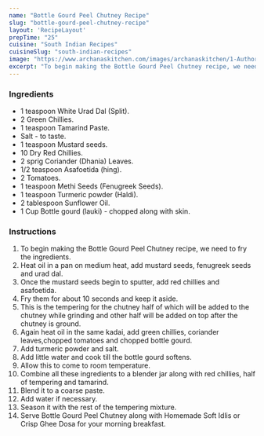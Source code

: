 ---
name: "Bottle Gourd Peel Chutney Recipe"
slug: "bottle-gourd-peel-chutney-recipe"
layout: 'RecipeLayout'
prepTime: "25"
cuisine: "South Indian Recipes"
cuisineSlug: "south-indian-recipes"
image: "https://www.archanaskitchen.com/images/archanaskitchen/1-Author/sailajaangara-gmail.com/Bottle_Gourd_Peel_Chutney.jpg"
excerpt: "To begin making the Bottle Gourd Peel Chutney recipe, we need to fry the ingredients"
---

### Ingredients

- 1 teaspoon White Urad Dal (Split).
- 2 Green Chillies.
- 1 teaspoon Tamarind Paste.
- Salt - to taste.
- 1 teaspoon Mustard seeds.
- 10 Dry Red Chillies.
- 2 sprig Coriander (Dhania) Leaves.
- 1/2 teaspoon Asafoetida (hing).
- 2 Tomatoes.
- 1 teaspoon Methi Seeds (Fenugreek Seeds).
- 1 teaspoon Turmeric powder (Haldi).
- 2 tablespoon Sunflower Oil.
- 1 Cup Bottle gourd (lauki) - chopped along with skin.

### Instructions

1. To begin making the Bottle Gourd Peel Chutney recipe, we need to fry the ingredients.
1. Heat oil in a pan on medium heat, add mustard seeds, fenugreek seeds and urad dal.
1. Once the  mustard seeds  begin to sputter,  add red chillies and asafoetida.
1. Fry them for about 10 seconds and keep it aside.
1. This is the tempering for the chutney half of which will be added to the chutney while grinding and other half will be added on top after the chutney is ground.
1. Again heat oil in the same kadai, add green chillies, coriander leaves,chopped tomatoes and chopped bottle gourd.
1. Add turmeric powder and salt.
1. Add little water and cook till the bottle gourd softens.
1. Allow this to come to room temperature.
1. Combine all these ingredients to a blender jar along with red chillies, half of tempering and tamarind.
1. Blend it to a coarse paste.
1. Add water if necessary.
1. Season it with the rest of the tempering mixture.
1. Serve Bottle Gourd Peel Chutney along with Homemade Soft Idlis or Crisp Ghee Dosa for your morning breakfast.
